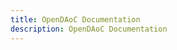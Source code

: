 ```yaml
---
title: OpenDAoC Documentation
description: OpenDAoC Documentation
---
```



<LinkCard
	title="Getting Started"
	description="Learn how to get started with OpenDAoC Core with Docker or by building from source."
	href="/docs/core/getting-started/"
/>


<CardGrid>
	<LinkCard title="OpenDAoC Launcher" href="#" />
	<LinkCard title="OpenDAoC Account Manager" href="#" />
    <LinkCard title="OpenDAoC Database" href="./database" />
    <LinkCard title="OpenDAoC Client" href="./client" />
    <LinkCard title="OpenDAoC API" href="./core/api" />
	<LinkCard title="Additional Features" href="./additional-features" />
</CardGrid>